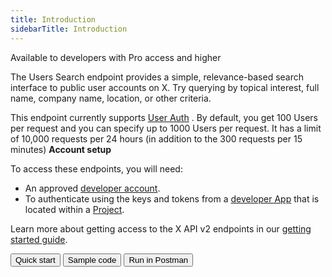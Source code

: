 ---
title: Introduction
sidebarTitle: Introduction
---


Available to developers with Pro access and higher

The Users Search endpoint provides a simple, relevance-based search interface to public user accounts on X. Try querying by topical interest, full name, company name, location, or other criteria.

This endpoint currently supports [User Auth](/resources/fundamentals/authentication) . By default, you get 100 Users per request and you can specify up to 1000 Users per request. It has a limit of 10,000 requests per 24 hours (in addition to the 300 requests per 15 minutes)
<Note>
**Account setup**

To access these endpoints, you will need:

* An approved [developer account](https://developer.x.com/en/portal/petition/essential/basic-info).
* To authenticate using the keys and tokens from a [developer App](/resources/fundamentals/developer-apps) that is located within a [Project](/resources/fundamentals/projects). 

Learn more about getting access to the X API v2 endpoints in our [getting started guide](/x-api/getting-started/getting-access).
</Note>
<div className="flex space-x-2">
<Button href="/x-api/users/search/quickstart">
  Quick start
</Button>
<Button href="https://github.com/xdevplatform/Twitter-API-v2-sample-code">
  Sample code
</Button>
<Button href="https://app.getpostman.com/run-collection/9956214-784efcda-ed4c-4491-a4c0-a26470a67400">
  Run in Postman
</Button>
</div>
